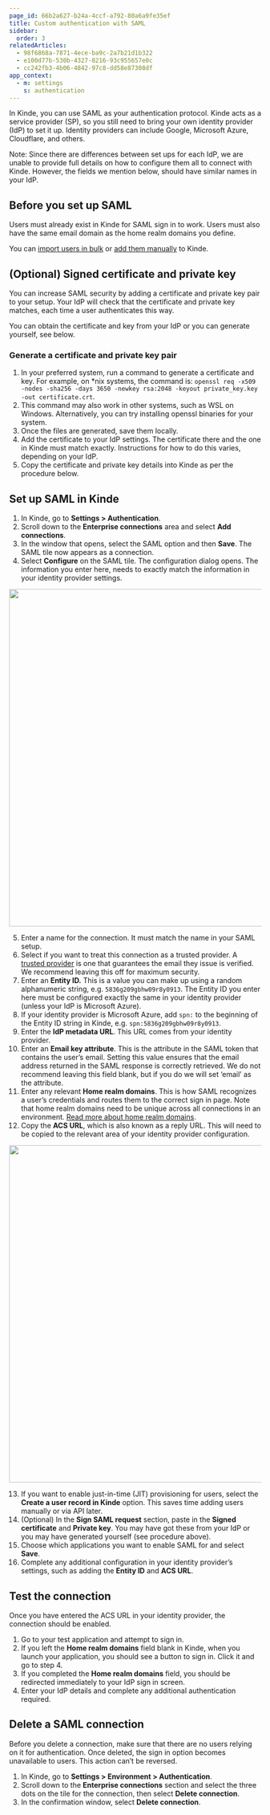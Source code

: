 ```yaml
---
page_id: 66b2a627-b24a-4ccf-a792-80a6a9fe35ef
title: Custom authentication with SAML
sidebar:
  order: 3
relatedArticles:
  - 98f6868a-7871-4ece-ba9c-2a7b21d1b322
  - e100d77b-530b-4327-8216-93c955657e0c
  - cc242fb3-4b06-4842-97c8-dd58e87308df
app_context:
  - m: settings
    s: authentication
---
```


In Kinde, you can use SAML as your authentication protocol. Kinde acts as a service provider (SP), so you still need to bring your own identity provider (IdP) to set it up. Identity providers can include Google, Microsoft Azure, Cloudflare, and others.

Note: Since there are differences between set ups for each IdP, we are unable to provide full details on how to configure them all to connect with Kinde. However, the fields we mention below, should have similar names in your IdP.

## Before you set up SAML

Users must already exist in Kinde for SAML sign in to work. Users must also have the same email domain as the home realm domains you define.

You can [import users in bulk](/manage-users/add-and-edit/import-users-in-bulk/) or [add them manually](/manage-users/add-and-edit/add-and-edit-users/) to Kinde.

## (Optional) Signed certificate and private key

You can increase SAML security by adding a certificate and private key pair to your setup. Your IdP will check that the certificate and private key matches, each time a user authenticates this way.

You can obtain the certificate and key from your IdP or you can generate yourself, see below.

### Generate a certificate and private key pair

1. In your preferred system, run a command to generate a certificate and key. For example, on \*nix systems, the command is: `openssl req -x509 -nodes -sha256 -days 3650 -newkey rsa:2048 -keyout private_key.key -out certificate.crt`.
2. This command may also work in other systems, such as WSL on Windows. Alternatively, you can try installing openssl binaries for your system.
3. Once the files are generated, save them locally.
4. Add the certificate to your IdP settings. The certificate there and the one in Kinde must match exactly. Instructions for how to do this varies, depending on your IdP.
5. Copy the certificate and private key details into Kinde as per the procedure below.

## Set up SAML in Kinde

1. In Kinde, go to **Settings > Authentication**.
2. Scroll down to the **Enterprise connections** area and select **Add connections**.
3. In the window that opens, select the SAML option and then **Save**. The SAML tile now appears as a connection.
4. Select **Configure** on the SAML tile. The configuration dialog opens. The information you enter here, needs to exactly match the information in your identity provider settings.

<img
  src="https://imagedelivery.net/skPPZTHzSlcslvHjesZQcQ/1692de3f-366d-41fe-24b8-5b85f4602600/public"
  alt=""
  width="672px"
  height="auto"
  fetchpriority="low"
  loading="lazy"
  decoding="async"
/>

5. Enter a name for the connection. It must match the name in your SAML setup.
6. Select if you want to treat this connection as a trusted provider. A [trusted provider](/authenticate/about-auth/identity-and-verification/) is one that guarantees the email they issue is verified. We recommend leaving this off for maximum security.
7. Enter an **Entity ID.** This is a value you can make up using a random alphanumeric string, e.g. `5836g209gbhw09r8y0913`. The Entity ID you enter here must be configured exactly the same in your identity provider (unless your IdP is Microsoft Azure).
8. If your identity provider is Microsoft Azure, add `spn:` to the beginning of the Entity ID string in Kinde, e.g. `spn:5836g209gbhw09r8y0913`.
9. Enter the **IdP metadata URL**. This URL comes from your identity provider.
10. Enter an **Email key attribute**. This is the attribute in the SAML token that contains the user’s email. Setting this value ensures that the email address returned in the SAML response is correctly retrieved. We do not recommend leaving this field blank, but if you do we will set ‘email’ as the attribute.
11. Enter any relevant **Home realm domains**. This is how SAML recognizes a user’s credentials and routes them to the correct sign in page. Note that home realm domains need to be unique across all connections in an environment. [Read more about home realm domains](/authenticate/enterprise-connections/home-realm-discovery/).
12. Copy the **ACS URL**, which is also known as a reply URL. This will need to be copied to the relevant area of your identity provider configuration.

<img
  src="https://imagedelivery.net/skPPZTHzSlcslvHjesZQcQ/96a64401-60df-409d-df80-ffeb3d2a7900/public"
  alt=""
  width="672px"
  height="auto"
  fetchpriority="low"
  loading="lazy"
  decoding="async"
/>

13. If you want to enable just-in-time (JIT) provisioning for users, select the **Create a user record in Kinde** option. This saves time adding users manually or via API later.
14. (Optional) In the **Sign SAML request** section, paste in the **Signed certificate** and **Private key**. You may have got these from your IdP or you may have generated yourself (see procedure above).
15. Choose which applications you want to enable SAML for and select **Save**.
16. Complete any additional configuration in your identity provider’s settings, such as adding the **Entity ID** and **ACS URL**.

## Test the connection

Once you have entered the ACS URL in your identity provider, the connection should be enabled.

1. Go to your test application and attempt to sign in.
2. If you left the **Home realm domains** field blank in Kinde, when you launch your application, you should see a button to sign in. Click it and go to step 4.
3. If you completed the **Home realm domains** field, you should be redirected immediately to your IdP sign in screen.
4. Enter your IdP details and complete any additional authentication required.

## Delete a SAML connection

<Aside type="danger">

Before you delete a connection, make sure that there are no users relying on it for authentication. Once deleted, the sign in option becomes unavailable to users. This action can’t be reversed.

</Aside>

1. In Kinde, go to **Settings > Environment > Authentication**.
2. Scroll down to the **Enterprise connections** section and select the three dots on the tile for the connection, then select **Delete connection**.
3. In the confirmation window, select **Delete connection**.
